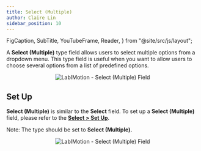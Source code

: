 ```yaml
---
title: Select (Multiple)
author: Claire Lin
sidebar_position: 10
---
```


  FigCaption,
  SubTitle,
  YouTubeFrame,
  Reader,
} from "@site/src/js/layout";

<Reader text="Designer" />

A **Select (Multiple)** type field allows users to select multiple options from a dropdown menu. This type field is useful when you want to allow users to choose several options from a list of predefined options.

<div align="center">
  <img src={fieldSelectOptions} alt="LabIMotion - Select (Multiple) Field" />
  <FigCaption text="Select (Multiple) field type" />
</div>

## Set Up

**Select (Multiple)** is similar to the **Select** field. To set up a **Select (Multiple)** field, please refer to the [**Select > Set Up**](/labimotion/designer/components/fields/types/select#set-up).

Note: The type should be set to **Select (Multiple).**

<div align="center">
  <img src={fieldSelect} alt="LabIMotion - Select (Multiple) Field" />
  <FigCaption text="Select (Multiple) field type" />
</div>
